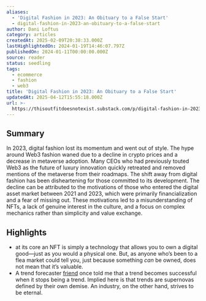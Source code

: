 ```yaml
---
aliases:
  - 'Digital Fashion in 2023: An Obituary to a False Start'
  - digital-fashion-in-2023-an-obituary-to-a-false-start
author: Dani Loftus
category: articles
createdAt: 2025-02-09T20:38:33.000Z
lastHighlightedOn: 2024-01-19T14:46:07.797Z
publishedOn: 2024-01-11T00:00:00.000Z
source: reader
status: seedling
tags:
  - ecommerce
  - fashion
  - web3
title: 'Digital Fashion in 2023: An Obituary to a False Start'
updatedAt: 2025-04-12T15:55:18.000Z
url: >-
  https://thisoutfitdoesnotexist.substack.com/p/digital-fashion-in-2023-an-obituary
---
```

## Summary

In 2023, digital fashion lost its momentum and went out of style. The hype around Web3 fashion waned due to a decline in crypto prices and a decrease in metaverse adoption. Many CEOs who had previously touted Web3 as the future of luxury innovation quickly retreated and removed mentions of the metaverse from their roadmaps. The shift away from digital fashion has been disheartening for those committed to its development. The decline can be attributed to the motivations of those who entered the digital asset market between 2021 and 2023, which were primarily financialization and a fear of missing out. These motivations led to a misunderstanding of NFTs, a lack of genuine interest in the culture, and a focus on complex mechanics rather than simplicity and value exchange.

## Highlights

- at its core an NFT is simply a technology that allows you to own a digital good—just as you would a physical one.
  But, as anyone who’s been to a flea market could tell you, just because something _can_ be owned, does not mean that it’s valuable.
- A trend forecaster [friend](https://www.linkedin.com/in/henry-coutinho-mason-3689572/) once told me that a trend becomes successful when it stops being a trend. Implied here is that trends are supernovas defined by their own demise. An industry, on the other hand, strives to be eternal.
